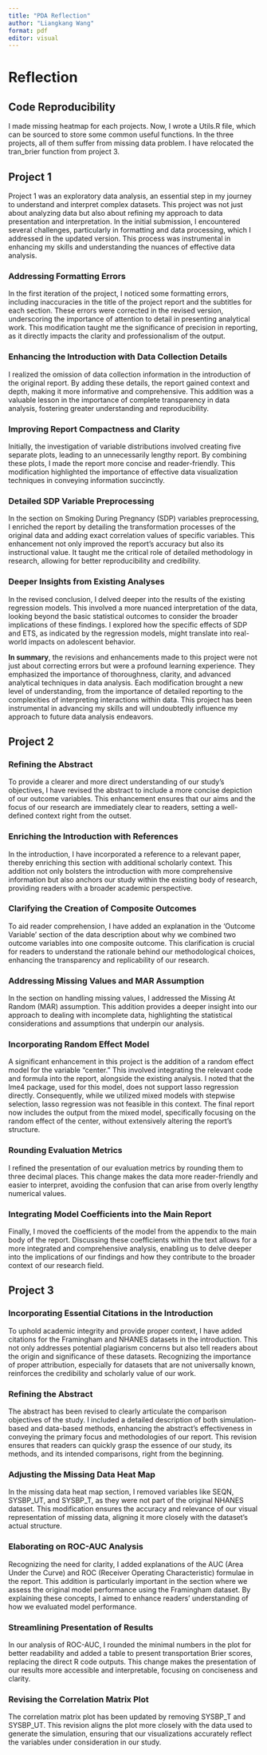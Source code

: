 ```yaml
---
title: "PDA Reflection"
author: "Liangkang Wang"
format: pdf
editor: visual
---
```


# Reflection

## Code Reproducibility

I made missing heatmap for each projects. Now, I wrote a Utils.R file, which can be sourced to store some common useful functions. 
In the three projects, all of them suffer from missing data problem. 
I have relocated the tran_brier function from project 3. 

## Project 1

Project 1 was an exploratory data analysis, an essential step in my journey to understand and interpret complex datasets. This project was not just about analyzing data but also about refining my approach to data presentation and interpretation. In the initial submission, I encountered several challenges, particularly in formatting and data processing, which I addressed in the updated version. This process was instrumental in enhancing my skills and understanding the nuances of effective data analysis.

### Addressing Formatting Errors

In the first iteration of the project, I noticed some formatting errors, including inaccuracies in the title of the project report and the subtitles for each section. These errors were corrected in the revised version, underscoring the importance of attention to detail in presenting analytical work. This modification taught me the significance of precision in reporting, as it directly impacts the clarity and professionalism of the output.

### Enhancing the Introduction with Data Collection Details

I realized the omission of data collection information in the introduction of the original report. By adding these details, the report gained context and depth, making it more informative and comprehensive. This addition was a valuable lesson in the importance of complete transparency in data analysis, fostering greater understanding and reproducibility.

### Improving Report Compactness and Clarity

Initially, the investigation of variable distributions involved creating five separate plots, leading to an unnecessarily lengthy report. By combining these plots, I made the report more concise and reader-friendly. This modification highlighted the importance of effective data visualization techniques in conveying information succinctly.

### Detailed SDP Variable Preprocessing

In the section on Smoking During Pregnancy (SDP) variables preprocessing, I enriched the report by detailing the transformation processes of the original data and adding exact correlation values of specific variables. This enhancement not only improved the report's accuracy but also its instructional value. It taught me the critical role of detailed methodology in research, allowing for better reproducibility and credibility.

### Deeper Insights from Existing Analyses

In the revised conclusion, I delved deeper into the results of the existing regression models. This involved a more nuanced interpretation of the data, looking beyond the basic statistical outcomes to consider the broader implications of these findings. I explored how the specific effects of SDP and ETS, as indicated by the regression models, might translate into real-world impacts on adolescent behavior.

**In summary**, the revisions and enhancements made to this project were not just about correcting errors but were a profound learning experience. They emphasized the importance of thoroughness, clarity, and advanced analytical techniques in data analysis. Each modification brought a new level of understanding, from the importance of detailed reporting to the complexities of interpreting interactions within data. This project has been instrumental in advancing my skills and will undoubtedly influence my approach to future data analysis endeavors.

## Project 2

### Refining the Abstract

To provide a clearer and more direct understanding of our study's objectives, I have revised the abstract to include a more concise depiction of our outcome variables. This enhancement ensures that our aims and the focus of our research are immediately clear to readers, setting a well-defined context right from the outset.

### Enriching the Introduction with References

In the introduction, I have incorporated a reference to a relevant paper, thereby enriching this section with additional scholarly context. This addition not only bolsters the introduction with more comprehensive information but also anchors our study within the existing body of research, providing readers with a broader academic perspective.

### Clarifying the Creation of Composite Outcomes

To aid reader comprehension, I have added an explanation in the 'Outcome Variable' section of the data description about why we combined two outcome variables into one composite outcome. This clarification is crucial for readers to understand the rationale behind our methodological choices, enhancing the transparency and replicability of our research.

### Addressing Missing Values and MAR Assumption

In the section on handling missing values, I addressed the Missing At Random (MAR) assumption. This addition provides a deeper insight into our approach to dealing with incomplete data, highlighting the statistical considerations and assumptions that underpin our analysis.

### Incorporating Random Effect Model

A significant enhancement in this project is the addition of a random effect model for the variable "center." This involved integrating the relevant code and formula into the report, alongside the existing analysis. I noted that the lme4 package, used for this model, does not support lasso regression directly. Consequently, while we utilized mixed models with stepwise selection, lasso regression was not feasible in this context. The final report now includes the output from the mixed model, specifically focusing on the random effect of the center, without extensively altering the report's structure.

### Rounding Evaluation Metrics

I refined the presentation of our evaluation metrics by rounding them to three decimal places. This change makes the data more reader-friendly and easier to interpret, avoiding the confusion that can arise from overly lengthy numerical values.

### Integrating Model Coefficients into the Main Report

Finally, I moved the coefficients of the model from the appendix to the main body of the report. Discussing these coefficients within the text allows for a more integrated and comprehensive analysis, enabling us to delve deeper into the implications of our findings and how they contribute to the broader context of our research field.

## Project 3


### Incorporating Essential Citations in the Introduction

To uphold academic integrity and provide proper context, I have added citations for the Framingham and NHANES datasets in the introduction. This not only addresses potential plagiarism concerns but also tell readers about the origin and significance of these datasets. Recognizing the importance of proper attribution, especially for datasets that are not universally known, reinforces the credibility and scholarly value of our work.

### Refining the Abstract
The abstract has been revised to clearly articulate the comparison objectives of the study. I included a detailed description of both simulation-based and data-based methods, enhancing the abstract's effectiveness in conveying the primary focus and methodologies of our report. This revision ensures that readers can quickly grasp the essence of our study, its methods, and its intended comparisons, right from the beginning.

### Adjusting the Missing Data Heat Map
In the missing data heat map section, I removed variables like SEQN, SYSBP_UT, and SYSBP_T, as they were not part of the original NHANES dataset. This modification ensures the accuracy and relevance of our visual representation of missing data, aligning it more closely with the dataset's actual structure.

### Elaborating on ROC-AUC Analysis

Recognizing the need for clarity, I added explanations of the AUC (Area Under the Curve) and ROC (Receiver Operating Characteristic) formulae in the report. This addition is particularly important in the section where we assess the original model performance using the Framingham dataset. By explaining these concepts, I aimed to enhance readers' understanding of how we evaluated model performance.

### Streamlining Presentation of Results
In our analysis of ROC-AUC, I rounded the minimal numbers in the plot for better readability and added a table to present transportation Brier scores, replacing the direct R code outputs. This change makes the presentation of our results more accessible and interpretable, focusing on conciseness and clarity.

### Revising the Correlation Matrix Plot
The correlation matrix plot has been updated by removing SYSBP_T and SYSBP_UT. This revision aligns the plot more closely with the data used to generate the simulation, ensuring that our visualizations accurately reflect the variables under consideration in our study.








